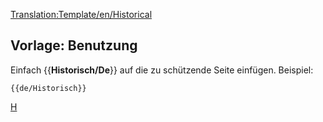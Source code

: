 <noinclude>[[Translation:Template/en/Historical]]</noinclude>{{de/Ambox| Typ   = Beschützt
| Text  = <strong>Notiz</strong><br>Dieser Artikel ist historisch und somit nicht bearbeitbar.
}}<includeonly>{{{1|}}}</includeonly><noinclude>

==Vorlage: Benutzung==
Einfach <nowiki>{{</nowiki>'''Historisch/De'''<nowiki>}}</nowiki> auf die zu schützende Seite einfügen. Beispiel:
<pre>{{de/Historisch}}</pre>

[[Category:de/Message-Boxen|H]]</noinclude>